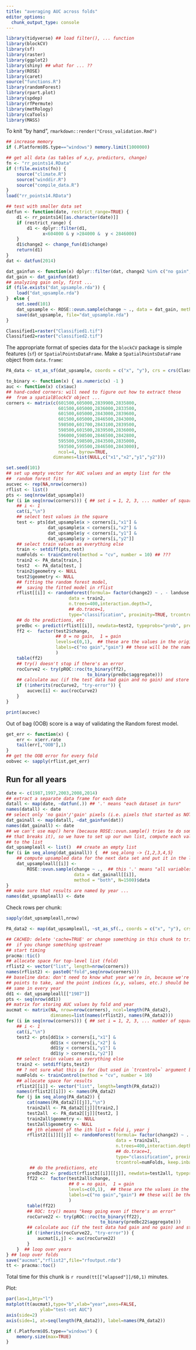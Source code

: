 ```yaml
---
title: "averaging AUC across folds"
editor_options:
  chunk_output_type: console
---
```


```r
library(tidyverse) ## load filter(), ... function
library(blockCV)
library(sf)
library(raster)
library(ggplot2)
library(shiny) ## what for ... ??
library(ROSE)
library(caret)
source("functions.R")
library(randomForest)
library(rpart.plot)
library(spdep)
library(rfPermute)
library(metRology)
library(caTools)
library(MASS)
```

To knit "by hand", `rmarkdown::render("Cross_validation.Rmd")`

```r
## increase memory
if (.Platform$OS.type=="windows") memory.limit(1000000)

## get all data (as tables of x,y, predictors, change)
fn <- "rr_points14.RData"
if (!file.exists(fn)) {
    source("climate.R")
    source("winddir.R")
    source("compile_data.R")
}
load("rr_points14.RData")

## test with smaller data set
datfun <- function(date, restrict_range=TRUE) {
    d1 <- rr_points14[[as.character(date)]]
    if (restrict_range) {
        d1 <- dplyr::filter(d1,
              x<604000 & y >284000 &  y < 2846000)
    }
    d1$change2 <- change_fun(d1$change)
    return(d1)
}
dat <- datfun(2014)
```

```r
dat_gainfun <- function(x) dplyr::filter(dat, change2 %in% c("no gain", "gain")) 
dat_gain <- dat_gainfun(dat)
## analyzing gain only, first ...
if (file.exists("dat_upsample.rda")) {
    load("dat_upsample.rda")
}  else {
    set.seed(101)
    dat_upsample <- ROSE::ovun.sample(change ~ ., data = dat_gain, method = "both", N=1500)$data
    save(dat_upsample, file="dat_upsample.rda")
}
```

```r
Classified1=raster("Classified1.tif")
Classified2=raster("classified2.tif")
```

The appropriate format of species data for the `blockCV` package is simple features (`sf`) or `SpatialPointsDataFrame`. Make a `SpatialPointsDataFrame` object from `data.frame`:
```r
PA_data <- st_as_sf(dat_upsample, coords = c("x", "y"), crs = crs(Classified1))
```

```r
to_binary <- function(x) { as.numeric(x) -1 }
auc <- function(x) c(x$auc)
## hand-coded corners: will need to figure out how to extract these
##  from a spatialBlockCV object ...
corners <- matrix(c(601500,605000,2839900,2835800,
                    601500,605000,2836000,2833500,
                    601500,605000,2843000,2839600,
                    601500,605000,2846500,2843000,
                    598500,601700,2843100,2839500,
                    598500,601500,2839500,2836000,
                    596000,598500,2846500,2842800,
                    595500,598500,2843500,2835000,
                    593500,595500,2846500,2843000),
                    ncol=4, byrow=TRUE,
                  dimnames=list(NULL,c("x1","x2","y1","y2")))

set.seed(101)
## set up empty vector for AUC values and an empty list for the
##  random forest fits
aucvec <- rep(NA,nrow(corners))
rflist <- list()                  
pts <- seq(nrow(dat_upsample))
for (i in seq(nrow(corners))) { ## set i = 1, 2, 3, ... number of squares (9)
    ## i <- 1
    cat(i,"\n")
    ## select test values in the square
    test <- pts[dat_upsample$x > corners[i,"x1"] &
                dat_upsample$x < corners[i,"x2"] &
                dat_upsample$y < corners[i,"y1"] &
                dat_upsample$y > corners[i,"y2"]]
    ## select train values as everything else
    train <- setdiff(pts,test)
    numFolds <- trainControl(method = "cv", number = 10) ## ???
    train2 <- PA_data[train,]
    test2  <- PA_data[test, ]
    train2$geometry <- NULL
    test2$geometry <- NULL
    ## fitting the random forest model,
    ##  saving the fitted model in rflist
    rflist[[i]] <- randomForest(formula= factor(change2) ~ . - landuse - change,
                        data = train2,
                        n.trees=400,interaction.depth=7,
                        ## do.trace=1,
                        type="classification", proximity=TRUE, trcontrol=numFolds, keep.inbag = TRUE)
    ## do the predictions, etc 
    predbc <- predict(rflist[[i]], newdata=test2, typeprobs="prob", predict.all=TRUE)
    ff2 <-  factor(test2$change,
                   ## 0 = no gain,  1 = gain
                   levels=c(0,1),  ## these are the values in the original vector
                   labels=c("no gain","gain") ## these will be the names in the new vector
                   )
    table(ff2)
    ## try() doesn't stop if there's an error
    rocCurve2 <- try(pROC::roc(to_binary(ff2),
                               to_binary(predbc$aggregate)))
    ## calculate auc (if the test data had gain and no gain) and store it in the vector
    if (!inherits(rocCurve2, "try-error")) {
        aucvec[i] <- auc(rocCurve2)
    }
}
```

```r
print(aucvec)
```

Out of bag (OOB) score is a way of validating the Random forest model.

```r
get_err <- function(x) {
    err <- x$err.rate
    tail(err[,"OOB"],1)
}
## get the OOB error for every fold
oobvec <- sapply(rflist,get_err)
```

## Run for all years

```r
date <- c(1987,1997,2003,2008,2014)
## extract a separate data frame for each date
datall <- map(date, ~datfun(.)) ## '.' means "each dataset in turn"
names(datall) <- date
## select only 'no gain'/'gain' pixels (i.e. pixels that started as NOT erg)
dat_gainall <- map(datall, ~dat_gainfun(dat))
names(dat_gainall) <- date
## we can't use map() here (because ROSE::ovun.sample() tries to do something clever
## that breaks it), so we have to set up our own list, compute each value, and add it
## to the list
dat_upsampleall <- list()  ## create an empty list
for (i in seq_along(dat_gainall)) {  ## seq_along -> {1,2,3,4,5}
    ## compute upsampled data for the next data set and put it in the list
    dat_upsampleall[[i]] <-
        ROSE::ovun.sample(change ~ .,  ## this '.' means "all variables other than 'change'"
                          data = dat_gainall[[i]], 
                          method = "both", N=1500)$data
}
## make sure that results are named by year ...
names(dat_upsampleall) <- date
```

Check rows per chunk:

```r
sapply(dat_upsampleall,nrow)
```

```r
PA_data2 <- map(dat_upsampleall, ~st_as_sf(., coords = c("x", "y"), crs = crs(Classified1)))
```

```r
## CACHED: delete 'cache=TRUE' or change something in this chunk to trigger re-running
##  if you change something upstream!
## start timing
pracma::tic()
## allocate space for top-level list (fold)
rflist2 <- vector("list", length=nrow(corners))
names(rflist2) <- paste0("fold",seq(nrow(corners)))
## baseline data: don't need to know what year we're in, because we're only selecting which
## points to take, and the point indices (x,y, values, etc.) should be the
## same in every year
dd1 <- dat_upsampleall[["1987"]]
pts <- seq(nrow(dd1))
## matrix for storing AUC values by fold and year
aucmat <- matrix(NA, nrow=nrow(corners), ncol=length(PA_data2),
                 dimnames=list(names(rflist2), names(PA_data2)))
for (i in seq(nrow(corners))) { ## set i = 1, 2, 3, ... number of squares (9)
    ## i <- 1
    cat(i,"\n")
    test2 <- pts[dd1$x > corners[i,"x1"] &
                 dd1$x < corners[i,"x2"] &
                 dd1$y < corners[i,"y1"] &
                 dd1$y > corners[i,"y2"]]
    ## select train values as everything else
    train2 <- setdiff(pts,test2)
    ## ? not sure what this is for (but used in `trcontrol=` argument below)
    numFolds <- trainControl(method = "cv", number = 10)
    ## allocate space for results
    rflist2[[i]] <- vector("list", length=length(PA_data2))
    names(rflist2[[i]]) <- names(PA_data2)
    for (j in seq_along(PA_data2)) {
        cat(names(PA_data2)[[j]],"\n")
        train2all <- PA_data2[[j]][train2,]
        test2all  <- PA_data2[[j]][test2, ]
        train2all$geometry <- NULL
        test2all$geometry <- NULL
        ## jth element of the ith list = fold i, year j
        rflist2[[i]][[j]] <- randomForest(formula= factor(change2) ~ . - landuse - change,
                                          data = train2all,
                                          n.trees=400,interaction.depth=7,
                                          ## do.trace=1,
                                          type="classification", proximity=TRUE, 
                                          trcontrol=numFolds, keep.inbag = TRUE)
         ## do the predictions, etc 
        predbc22 <- predict(rflist2[[i]][[j]], newdata=test2all, typeprobs="prob", predict.all=TRUE)
        ff22 <-  factor(test2all$change,
                        ## 0 = no gain,  1 = gain
                        levels=c(0,1),  ## these are the values in the original vector
                        labels=c("no gain","gain") ## these will be the names in the new vector
                        )
        table(ff22)
        ## ROC: try() means "keep going even if there's an error"
        rocCurve22 <- try(pROC::roc(to_binary(ff22),
                                    to_binary(predbc22$aggregate)))
        ## calculate auc (if the test data had gain and no gain) and store it in the vector
        if (!inherits(rocCurve22, "try-error")) {
            aucmat[i,j] <- auc(rocCurve22)
        }
    }  ## loop over years
} ## loop over folds
save("aucmat","rflist2",file="rfoutput.rda")
tt <- pracma::toc()
```

Total time for this chunk is `r round(tt[["elapsed"]]/60,1)` minutes.

Plot:

```r
par(las=1,bty="l")
matplot(t(aucmat),type="b",xlab="year",axes=FALSE,
             ylab="test-set AUC")
axis(side=2)
axis(side=1, at=seq(length(PA_data2)), label=names(PA_data2))
```

```r
if (.Platform$OS.type=="windows") {
    memory.size(max=TRUE)
}
```

